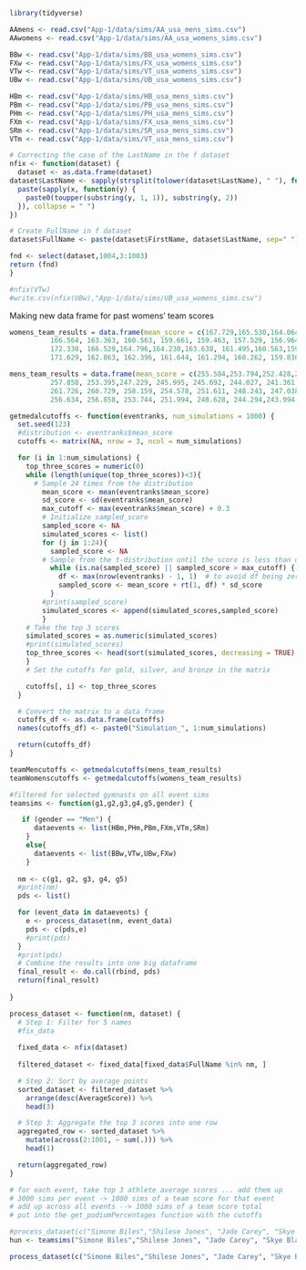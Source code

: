 
```r
library(tidyverse)
```


```r
AAmens <- read.csv("App-1/data/sims/AA_usa_mens_sims.csv")
AAwomens <- read.csv("App-1/data/sims/AA_usa_womens_sims.csv")

BBw <- read.csv("App-1/data/sims/BB_usa_womens_sims.csv")
FXw <- read.csv("App-1/data/sims/FX_usa_womens_sims.csv")
VTw <- read.csv("App-1/data/sims/VT_usa_womens_sims.csv")
UBw <- read.csv("App-1/data/sims/UB_usa_womens_sims.csv")

HBm <- read.csv("App-1/data/sims/HB_usa_mens_sims.csv")
PBm <- read.csv("App-1/data/sims/PB_usa_mens_sims.csv")
PHm <- read.csv("App-1/data/sims/PH_usa_mens_sims.csv")
FXm <- read.csv("App-1/data/sims/FX_usa_mens_sims.csv")
SRm <- read.csv("App-1/data/sims/SR_usa_mens_sims.csv")
VTm <- read.csv("App-1/data/sims/VT_usa_mens_sims.csv")
```

```r
# Correcting the case of the LastName in the f dataset
nfix <- function(dataset) {
  dataset <- as.data.frame(dataset)
dataset$LastName <- sapply(strsplit(tolower(dataset$LastName), " "), function(x) {
  paste(sapply(x, function(y) {
    paste0(toupper(substring(y, 1, 1)), substring(y, 2))
  }), collapse = " ")
})

# Create FullName in f dataset
dataset$FullName <- paste(dataset$FirstName, dataset$LastName, sep=" ")

fnd <- select(dataset,1004,3:1003)
return (fnd)
}
```

```r
#nfix(VTw)
#write.csv(nfix(UBw),"App-1/data/sims/UB_usa_womens_sims.csv")
```


Making new data frame for past womens' team scores

```r
womens_team_results = data.frame(mean_score = c(167.729,165.530,164.064,163.162,162.997,161.864,159.563,157.496,
          166.564, 163.363, 160.563, 159.661, 159.463, 157.529, 156.964, 155.863,
          172.330, 166.529,164.796,164.230,163.638, 161.495,160.563,159.427,
          171.629, 162.863, 162.396, 161.644, 161.294, 160.262, 159.830, 159.428))
```



```r
mens_team_results = data.frame(mean_score = c(255.584,253.794,252.428,249.461,244.426,244.026,243.028,241.16,
          257.858, 253.395,247.229, 245.995, 245.692, 244.027, 241.361,232.868,
          261.726, 260.729, 258.159, 254.578, 251.611, 248.243, 247.038, 246.593,
          256.634, 256.858, 253.744, 251.994, 248.628, 244.294,243.994,240.660))
```


```r
getmedalcutoffs <- function(eventranks, num_simulations = 1000) {
  set.seed(123)
  #distribution <- eventranks$mean_score
  cutoffs <- matrix(NA, nrow = 3, ncol = num_simulations)

  for (i in 1:num_simulations) {
    top_three_scores = numeric(0)
    while (length(unique(top_three_scores))<3){
      # Sample 24 times from the distribution
        mean_score <- mean(eventranks$mean_score)
        sd_score <- sd(eventranks$mean_score)
        max_cutoff <- max(eventranks$mean_score) + 0.3
        # Initialize sampled_score
        sampled_score <- NA
        simulated_scores <- list()
        for (j in 1:24){
          sampled_score <- NA
        # Sample from the t-distribution until the score is less than or equal to max_cutoff
          while (is.na(sampled_score) || sampled_score > max_cutoff) {
            df <- max(nrow(eventranks) - 1, 1)  # to avoid df being zero
            sampled_score <- mean_score + rt(1, df) * sd_score
          }
        #print(sampled_score)
        simulated_scores <- append(simulated_scores,sampled_score)
        }
    # Take the top 3 scores
    simulated_scores = as.numeric(simulated_scores)
    #print(simulated_scores)
    top_three_scores <- head(sort(simulated_scores, decreasing = TRUE), 3)
    }
    # Set the cutoffs for gold, silver, and bronze in the matrix

    cutoffs[, i] <- top_three_scores
  }

  # Convert the matrix to a data frame
  cutoffs_df <- as.data.frame(cutoffs)
  names(cutoffs_df) <- paste0("Simulation_", 1:num_simulations)

  return(cutoffs_df)
}
```

```r
teamMencutoffs <- getmedalcutoffs(mens_team_results)
teamWomenscutoffs <- getmedalcutoffs(womens_team_results)
```


```r
#filtered for selected gymnasts on all event sims
teamsims <- function(g1,g2,g3,g4,g5,gender) {

   if (gender == "Men") {
      dataevents <- list(HBm,PHm,PBm,FXm,VTm,SRm) 
    }
    else{
      dataevents <- list(BBw,VTw,UBw,FXw)
    }
  
  nm <- c(g1, g2, g3, g4, g5)
  #print(nm)
  pds <- list()

  for (event_data in dataevents) {
    e <- process_dataset(nm, event_data)
    pds <- c(pds,e)
    #print(pds)
  }
  #print(pds)
  # Combine the results into one big dataframe
  final_result <- do.call(rbind, pds)
  return(final_result)
  
}

process_dataset <- function(nm, dataset) {
  # Step 1: Filter for 5 names
  #fix_data
  
  fixed_data <- nfix(dataset)
  
  filtered_dataset <- fixed_data[fixed_data$FullName %in% nm, ]

  # Step 2: Sort by average points
  sorted_dataset <- filtered_dataset %>% 
    arrange(desc(AverageScore)) %>% 
    head(3)

  # Step 3: Aggregate the top 3 scores into one row
  aggregated_row <- sorted_dataset %>%
    mutate(across(2:1001, ~ sum(.))) %>% 
    head(1)

  return(aggregated_row)
}

# for each event, take top 3 athlete average scores ... add them up
# 3000 sims per event -> 1000 sims of a team score for that event
# add up across all events --> 1000 sims of a team score total
# put into the get_podiumPercentages function with the cutoffs
```

```r
#process_dataset(c("Simone Biles","Shilese Jones", "Jade Carey", "Skye Blakely", "Kaliya Lincoln"),VTw)
hun <- teamsims("Simone Biles","Shilese Jones", "Jade Carey", "Skye Blakely", "Kaliya Lincoln", "Women")
```

```r
process_dataset(c("Simone Biles","Shilese Jones", "Jade Carey", "Skye Blakely", "Kaliya Lincoln"),BBw)
```


